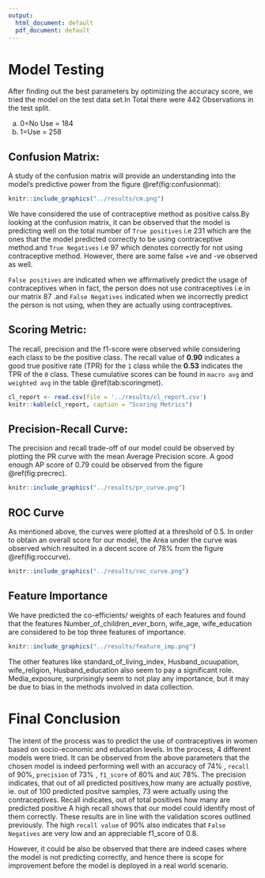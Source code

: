```yaml
---
output:
  html_document: default
  pdf_document: default
---
```

# Model Testing
After finding out the best parameters by optimizing the accuracy score, we tried the model on the test data set.In Total there were 442 Observations in the test split. 

a) 0=No Use = 184
b) 1=Use = 258

## Confusion Matrix:

A study of the confusion matrix will provide an understanding into the model's predictive power from the figure \@ref(fig:confusionmat):

```r

knitr::include_graphics("../results/cm.png")

```

We have considered the use of contraceptive method as positive calss.By looking at the confusion matrix, it can be observed that the model is predicting well on the total number of `True positives` i.e 231  which are the ones that the model predicted correctly to be using contraceptive method.and `True Negatives` i.e 97 which denotes correctly for not using contraceptive method. However, there are some false +ve and -ve observed as well.  

`False positives` are indicated when we affirmatively predict the usage of contraceptives when in fact, the person does not use contraceptives i.e in our matrix 87 .and `False Negatives` indicated when we incorrectly predict the person is not using, when they are actually using contraceptives.

## Scoring Metric:

The recall, precision and the f1-score were observed while considering each class to be the positive class. The recall value of **0.90** indicates a good true positive rate (TPR) for the `1` class while the **0.53** indicates the TPR of the `0` class. These cumulative scores can be found in `macro avg` and `weighted avg` in the table \@ref(tab:scoringmet).

```r
cl_report <- read.csv(file = '../results/cl_report.csv')
knitr::kable(cl_report, caption = "Scoring Metrics")
```


## Precision-Recall Curve:


The precision and recall trade-off of our model could be observed by plotting the PR curve with the mean Average Precision score. A good enough AP score of 0.79 could be observed from the figure \@ref(fig:precrec).


```r
knitr::include_graphics("../results/pr_curve.png")
```

## ROC Curve

As mentioned above, the curves were plotted at a threshold of $0.5$. In order to obtain an overall score for our model, the Area under the curve was observed which resulted in a decent score of 78% from the figure \@ref(fig:roccurve).

```r
knitr::include_graphics("../results/roc_curve.png")
```
## Feature Importance

We have predicted the co-efficients/ weights of each features and found that the features Number_of_children_ever_born, wife_age, wife_education are considered to be top three features of importance.

```r
knitr::include_graphics("../results/feature_imp.png")
```
The other features like standard_of_living_index, Husband_ocuupation, wife_religion, Husband_education also seem to pay a significant role. Media_exposure, surprisingly seem to not play any importance, but it may be due to bias in the methods involved in data collection.


# Final Conclusion

The intent of the process was to predict the use of contraceptives in women based on socio-economic and education levels. In the process, 4 different models were tried. It can be observed from the above parameters that the chosen model is indeed performing well with an accuracy of $74\%$ , `recall` of $90\%$, `precision` of $73\%$ , `f1_score` of $80\%$ and `AUC` $78\%$. The precision indicates, that out of all predicted positives,how many are actually postive, ie. out of 100 predicted positve samples, 73 were actually using the contraceptives. Recall indicates, out of total positives how many are predicted positive A high recall shows that our model could identify most of them correctly.
These results are in line with the validation scores outlined previously. The high `recall value` of $90\%$  also indicates that `False Negatives` are very low and an appreciable f1_score of 0.8.


However, it could be also be observed that there are indeed cases where the model is not predicting correctly, and hence there is scope for improvement before the model is deployed in a real world scenario.

